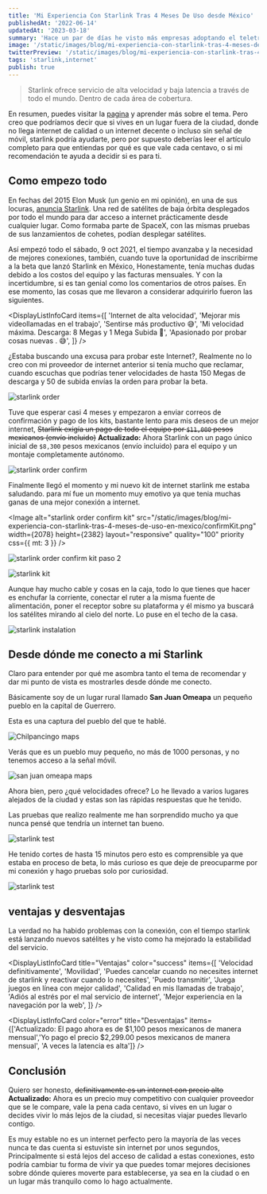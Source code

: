 ```yaml
---
title: 'Mi Experiencia Con Starlink Tras 4 Meses De Uso desde México'
publishedAt: '2022-06-14'
updatedAt: '2023-03-18'
summary: 'Hace un par de días he visto más empresas adoptando el teletrabajo, y me pregunte cual seria un lugar perfecto para hacer la tarea que se hace en la oficina, mi mente imagino montañas 🏔️, woo seria genial 😉, y pensé en la combinación de montaña, cabaña y Starlink. Así que quiero escribir sobre mi experiencia, cómo me ha ayudado a mejorar mi experiencia como desarrollador con ventajas y desventajas, pero creo que esto podría aplicarse a cualquier actividad que requiera conexión a internet y mucha concentración.'
image: '/static/images/blog/mi-experiencia-con-starlink-tras-4-meses-de-uso-en-mexico/preview.png'
twitterPreview: '/static/images/blog/mi-experiencia-con-starlink-tras-4-meses-de-uso-en-mexico/twitter_preview.jpeg'
tags: 'starlink,internet'
publish: true
---
```


> Starlink ofrece servicio de alta velocidad y baja latencia a través de todo el mundo. Dentro de cada área de cobertura.

En resumen, puedes visitar la [pagina](https://www.starlink.com/) y aprender más sobre el tema.
Pero creo que podríamos decir que si vives en un lugar fuera de la ciudad, donde no llega internet de calidad o un internet decente o incluso sin señal de móvil, starlink podría ayudarte,
pero por supuesto deberías leer el artículo completo para que entiendas por qué es que vale cada centavo, o si mi recomendación te ayuda a decidir si es para ti.

## Como empezo todo

En fechas del 2015 Elon Musk (un genio en mi opinión), en una de sus locuras, [anuncia Starlink](https://spaceexplored.com/guides/starlink/). Una red de satélites de baja órbita desplegados por todo el mundo para dar acceso a internet prácticamente desde cualquier lugar. Como formaba parte de SpaceX, con las mismas pruebas de sus lanzamientos de cohetes, podían desplegar satélites.

Así empezó todo el sábado, 9 oct 2021, el tiempo avanzaba y la necesidad de mejores conexiones, también, cuando tuve la oportunidad de inscribirme a la beta que lanzó Starlink en México, Honestamente, tenía muchas dudas debido a los costos del equipo y las facturas mensuales. Y con la incertidumbre, si es tan genial como los comentarios de otros países. En ese momento, las cosas que me llevaron a considerar adquirirlo fueron las siguientes.

<DisplayListInfoCard
  items={[
    'Internet de alta velocidad',
    'Mejorar mis videollamadas en el trabajo',
    'Sentirse más productivo 😅',
    'Mi velocidad máxima. Descarga: 8 Megas y 1 Mega Subida 🥶',
    'Apasionado por probar cosas nuevas . 😅',
  ]}
/>



  ¿Estaba buscando una excusa para probar este Internet?, Realmente no lo creo con mi proveedor de internet anterior si
  tenía mucho que reclamar, cuando escuchas que podrías tener velocidades de hasta 150 Megas de descarga y 50 de subida
  envías la orden para probar la beta.


  <Image
    alt="starlink order"
    src="/static/images/blog/mi-experiencia-con-starlink-tras-4-meses-de-uso-en-mexico/order.png"
    width={1728}
    height={1542}
    layout="responsive"
    quality="100"
    priority
  />


Tuve que esperar casi 4 meses y empezaron a enviar correos de confirmación y pago de los kits, bastante lento para mis deseos de un mejor internet, ~~Starlink exigía un pago de todo el equipo por `$11,000` pesos mexicanos (envío incluido)~~ **Actualizado:** Ahora Starlink con un pago único inicial de `$8,300` pesos mexicanos (envío incluido) para el equipo y un montaje completamente autónomo.


  <Image
    alt="starlink order confirm"
    src="/static/images/blog/mi-experiencia-con-starlink-tras-4-meses-de-uso-en-mexico/confirm.png"
    width={1624}
    height={1784}
    layout="responsive"
    quality="100"
    priority
  />


Finalmente llegó el momento y mi nuevo kit de internet starlink me estaba saludando. para mí fue un momento muy emotivo ya que tenia muchas ganas de una mejor conexión a internet.

  <Image
    alt="starlink order confirm kit"
    src="/static/images/blog/mi-experiencia-con-starlink-tras-4-meses-de-uso-en-mexico/confirmKit.png"
    width={2078}
    height={2382}
    layout="responsive"
    quality="100"
    priority
    css={{ mt: 3 }}
  />



  <Image
    alt="starlink order confirm kit paso 2"
    src="/static/images/blog/mi-experiencia-con-starlink-tras-4-meses-de-uso-en-mexico/sta_0.jpeg"
    width={1024}
    height={768}
    layout="responsive"
    quality="100"
    priority
  />



  <Image
    alt="starlink kit"
    src="/static/images/blog/mi-experiencia-con-starlink-tras-4-meses-de-uso-en-mexico/sta_1.jpeg"
    width={1536}
    height={2048}
    layout="responsive"
    quality="100"
    priority
  />


Aunque hay mucho cable y cosas en la caja, todo lo que tienes que hacer es enchufar la corriente, conectar el ruter a la misma fuente de alimentación, poner el receptor sobre su plataforma y él mismo ya buscará los satélites mirando al cielo del norte.
Lo puse en el techo de la casa.


  <Image
    alt="starlink instalation"
    src="/static/images/blog/mi-experiencia-con-starlink-tras-4-meses-de-uso-en-mexico/ints.jpeg"
    width={1536}
    height={2048}
    layout="responsive"
    quality="100"
    priority
  />


## Desde dónde me conecto a mi Starlink

Claro para entender por qué me asombra tanto el tema de recomendar y dar mi punto de vista es mostrarles desde dónde me conecto.

Básicamente soy de un lugar rural llamado **San Juan Omeapa** un pequeño pueblo en la capital de Guerrero.

Esta es una captura del pueblo del que te hablé.

  <Image
    alt="Chilpancingo maps"
    src="/static/images/blog/mi-experiencia-con-starlink-tras-4-meses-de-uso-en-mexico/chil.png"
    width={1922}
    height={1144}
    layout="responsive"
    quality="100"
    priority
  />


Verás que es un pueblo muy pequeño, no más de 1000 personas, y no tenemos acceso a la señal móvil.


  <Image
    alt="san juan omeapa maps"
    src="/static/images/blog/mi-experiencia-con-starlink-tras-4-meses-de-uso-en-mexico/ome.png"
    width={1922}
    height={1144}
    layout="responsive"
    quality="100"
    priority
  />


Ahora bien, pero ¿qué velocidades ofrece? Lo he llevado a varios lugares alejados de la ciudad y estas son las rápidas respuestas que he tenido.

Las pruebas que realizo realmente me han sorprendido mucho ya que nunca pensé que tendría un internet tan bueno.

  <Image
    alt="starlink test"
    src="/static/images/blog/mi-experiencia-con-starlink-tras-4-meses-de-uso-en-mexico/tst_v_0_0.png"
    width={2021}
    height={1677}
    layout="responsive"
    quality="100"
    priority
  />


He tenido cortes de hasta 15 minutos pero esto es comprensible ya que estaba en proceso de beta, lo más curioso es que deje de preocuparme por mi conexión y hago pruebas solo por curiosidad.


  <Image
    alt="starlink test"
    src="/static/images/blog/mi-experiencia-con-starlink-tras-4-meses-de-uso-en-mexico/star_est.jpeg"
    width={603}
    height={1304}
    layout="responsive"
    quality="100"
    priority
  />


## ventajas y desventajas

La verdad no ha habido problemas con la conexión, con el tiempo starlink está lanzando nuevos satélites y he visto como ha mejorado la estabilidad del servicio.

<DisplayListInfoCard
  title="Ventajas"
  color="success"
  items={[
    'Velocidad definitivamente',
    'Movilidad',
    'Puedes cancelar cuando no necesites internet de starlink y reactivar cuando lo necesites',
    'Puedo transmitir',
    'Juega juegos en línea con mejor calidad',
    'Calidad en mis llamadas de trabajo',
    'Adiós al estrés por el mal servicio de internet',
    'Mejor experiencia en la navegación por la web',
  ]}
/>


  <DisplayListInfoCard
    color="error"
    title="Desventajas"
    items={['Actualizado: El pago ahora es de $1,100 pesos mexicanos de manera mensual','Yo pago el precio $2,299.00 pesos mexicanos de manera mensual', 'A veces la latencia es alta']}
  />


## Conclusión

Quiero ser honesto, ~~definitivamente es un internet con precio alto~~ **Actualizado:** Ahora es un precio muy competitivo con cualquier proveedor que se le compare, vale la pena cada centavo, si vives en un lugar o decides vivir lo más lejos de la ciudad, si necesitas viajar puedes llevarlo contigo.

Es muy estable no es un internet perfecto pero la mayoría de las veces nunca te das cuenta si estuviste sin internet por unos segundos, Principalmente si está lejos del acceso de calidad a estas conexiones, esto podría cambiar tu forma de vivir ya que puedes tomar mejores decisiones sobre dónde quieres moverte para establecerse, ya sea en la ciudad o en un lugar más tranquilo como lo hago actualmente.
